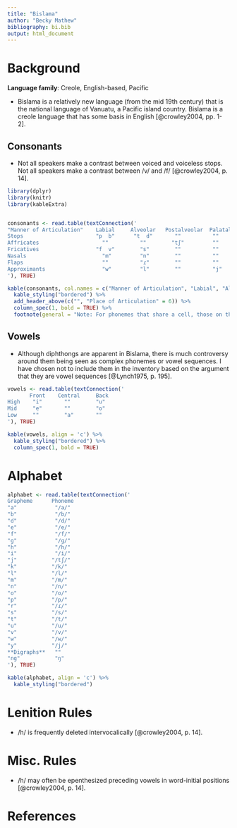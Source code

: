 ```yaml
---
title: "Bislama"
author: "Becky Mathew"
bibliography: bi.bib
output: html_document
---
```


# Background

**Language family**: Creole, English-based, Pacific

* Bislama is a relatively new language (from the mid 19th century) that is the national language of Vanuatu, a Pacific island country. Bislama is a creole language that has some basis in English [@crowley2004, pp. 1-2].

## Consonants

* Not all speakers make a contrast between voiced and voiceless stops. Not all speakers make a contrast between /v/ and /f/ [@crowley2004, p. 14].

```r

library(dplyr)
library(knitr)
library(kableExtra)


consonants <- read.table(textConnection('
"Manner of Articulation"    Labial     Alveolar   Postalveolar  Palatal    Velar      Glottal
Stops                       "p  b"      "t  d"       ""          ""       "k  ɡ"        ""
Affricates                    ""          ""        "tʃ"         ""         ""          ""
Fricatives                  "f  v"        "s"        ""          ""         ""          "h"
Nasals                        "m"         "n"        ""          ""         "ŋ"         ""
Flaps                         ""          "ɾ"        ""          ""          ""         ""        
Approximants                  "w"         "l"        ""          "j"         ""         ""
'), TRUE)

kable(consonants, col.names = c("Manner of Articulation", "Labial", "Alveolar", "Postalveolar", "Palatal", "Velar", "Glottal"), align = 'c') %>%
  kable_styling("bordered") %>%
  add_header_above(c("", "Place of Articulation" = 6)) %>%
  column_spec(1, bold = TRUE) %>%
  footnote(general = "Note: For phonemes that share a cell, those on the left are voiceless and those on the right are voiced.", general_title = "")
```

## Vowels

* Although diphthongs are apparent in Bislama, there is much controversy around them being seen as complex phonemes or vowel sequences. I have chosen not to include them in the inventory based on the argument that they are vowel sequences [@Lynch1975, p. 195].

```r

vowels <- read.table(textConnection('
       Front    Central     Back
High    "i"       ""        "u"
Mid     "e"       ""        "o"
Low     ""        "a"       ""
'), TRUE)

kable(vowels, align = 'c') %>%
  kable_styling("bordered") %>%
  column_spec(1, bold = TRUE)
```

# Alphabet

```r

alphabet <- read.table(textConnection('
Grapheme      Phoneme
"a"            "/a/"
"b"            "/b/"
"d"            "/d/"
"e"            "/e/"
"f"            "/f/"
"g"            "/ɡ/"
"h"            "/h/"
"i"            "/i/"
"j"           "/tʃ/"
"k"           "/k/"
"l"           "/l/"
"m"           "/m/"
"n"           "/n/"
"o"           "/o/"
"p"           "/p/"
"r"           "/ɾ/"
"s"           "/s/"
"t"           "/t/"
"u"           "/u/"
"v"           "/v/"
"w"           "/w/"
"y"           "/j/"
**Digraphs**   ""
"ng"           "ŋ"
'), TRUE)

kable(alphabet, align = 'c') %>%
  kable_styling("bordered")
```

# Lenition Rules

* /h/ is frequently deleted intervocalically [@crowley2004, p. 14].

# Misc. Rules

* /h/ may often be epenthesized preceding vowels in word-initial positions [@crowley2004, p. 14].

# References
